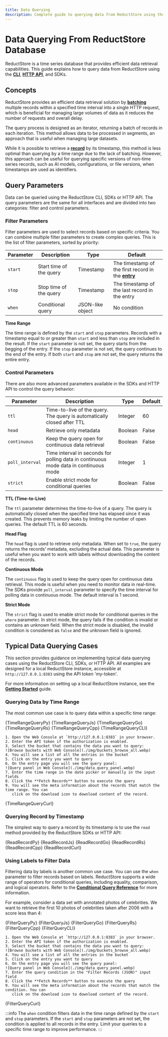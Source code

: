 ```yaml
---
title: Data Querying
description: Complete guide to querying data from ReductStore using the CLI, HTTP API and SDKs.
---
```



<head>
  <link
    rel="canonical"
    href="https://www.reduct.store/docs/guides/data-querying"
  />
</head>

# Data Querying From ReductStore Database

ReductStore is a time series database that provides efficient data retrieval capabilities. This guide explains how to query data from ReductStore using the **[CLI](../glossary#cli)**, **[HTTP API](../glossary#http-api)**, and SDKs.

## Concepts

ReductStore provides an efficient data retrieval solution by **[batching](../glossary#batching)** multiple records within a specified time interval into a single HTTP request, which is beneficial for managing large volumes of data as it reduces the number of requests and overall delay.

The query process is designed as an iterator, returning a batch of records in each iteration. This method allows data to be processed in segments, an approach that is useful when managing large datasets.

While it is possible to retrieve a **[record](../glossary#record)** by its timestamp, this method is less optimal than querying by a time range due to the lack of batching. However, this approach can be useful for querying specific versions of non-time series records, such as AI models, configurations, or file versions, when timestamps are used as identifiers.

## Query Parameters

Data can be queried using the ReductStore CLI, SDKs or HTTP API. The query parameters are the same for all interfaces and
are divided into two categories: filter and control parameters.

### Filter Parameters

Filter parameters are used to select records based on specific criteria. You can combine multiple filter parameters to create complex queries. This is the list of filter parameters, sorted by priority:

| Parameter | Description             | Type             | Default                                                                 |
|-----------|-------------------------|------------------|-------------------------------------------------------------------------|
| `start`   | Start time of the query | Timestamp        | The timestamp of the first record in the **[entry](../glossary#entry)** |
| `stop`    | Stop time of the query  | Timestamp        | The timestamp of the last record in the entry                           |
| `when`    | Conditional query       | JSON-like object | No condition                                                            |

**Time Range**

The time range is defined by the `start` and `stop` parameters.
Records with a timestamp equal to or greater than `start` and less than `stop` are included in the result.
If the `start` parameter is not set, the query starts from the begging of the entry.
If the `stop` parameter is not set, the query continues to the end of the entry.
If both `start` and `stop` are not set, the query returns the entire entry.

### Control Parameters

There are also more advanced parameters available in the SDKs and HTTP API to control the query behavior:

| Parameter       | Description                                                                          | Type    | Default |
| --------------- | ------------------------------------------------------------------------------------ | ------- | ------- |
| `ttl`           | Time-to-live of the query. The query is automatically closed after TTL               | Integer | 60      |
| `head`          | Retrieve only metadata                                                               | Boolean | False   |
| `continuous`    | Keep the query open for continuous data retrieval                                    | Boolean | False   |
| `poll_interval` | Time interval in seconds for polling data in continuous mode data in continuous mode | Integer | 1       |
| `strict`        | Enable strict mode for conditional queries                                           | Boolean | False   |

**TTL (Time-to-Live)**

The `ttl` parameter determines the time-to-live of a query. The query is automatically closed when the specified time has elapsed since it was created. This prevents memory leaks by limiting the number of open queries. The default TTL is 60 seconds.

**Head Flag**

The `head` flag is used to retrieve only metadata. When set to `true`, the query returns the records' metadata, excluding the actual data. This parameter is useful when you want to work with labels without downloading the content of the records.

**Continuous Mode**

The `continuous` flag is used to keep the query open for continuous data retrieval. This mode is useful when you need to monitor data in real-time. The SDKs provide `poll_interval` parameter to specify the time interval for polling data in continuous mode. The default interval is 1 second.

**Strict Mode**

The `strict` flag is used to enable strict mode for conditional queries in the `where` parameter. In strict mode, the query fails if the condition is invalid or contains an unknown field.
When the strict mode is disabled, the invalid condition is considered as `false` and the unknown field is ignored.

## Typical Data Querying Cases

This section provides guidance on implementing typical data querying cases using the ReductStore CLI, SDKs, or HTTP API. All examples are designed for a local ReductStore instance, accessible at `http://127.0.0.1:8383` using the API token 'my-token'.

For more information on setting up a local ReductStore instance, see the **[Getting Started](../getting-started)** guide.

### Querying Data by Time Range

The most common use case is to query data within a specific time range:


<Tabs>
  <TabItem value="Python">
    <CodeBlock language="python">{TimeRangeQueryPy}</CodeBlock>
  </TabItem>
  <TabItem value="JavaScript">
    <CodeBlock language="javascript">{TimeRangeQueryJs}</CodeBlock>
  </TabItem>
    <TabItem value="Go">
    <CodeBlock language="go">{TimeRangeQueryGo}</CodeBlock>
    </TabItem>
  <TabItem value="Rust">
    <CodeBlock language="rust">{TimeRangeQueryRs}</CodeBlock>
  </TabItem>
  <TabItem value="C++">
    <CodeBlock language="cpp">{TimeRangeQueryCpp}</CodeBlock>
  </TabItem>
  <TabItem value="CLI">
    <CodeBlock language="bash">{TimeRangeQueryCLI}</CodeBlock>
  </TabItem>
  <TabItem value="Web Console">

    1. Open the Web Console at `http://127.0.0.1:8383` in your browser.
    2. Enter the API token if the authorization is enabled.
    3. Select the bucket that contains the data you want to query:
    ![Browse buckets with Web Console](./img/buckets_browse_all.webp)
    4. You will see a list of all the entries in the bucket
    5. Click on the entry you want to query
    6. On the entry page you will see the query panel:
    ![Query panel in Web Console](./img/data_query_panel.webp)
    7. Enter the time range in the date picker or manually in the input fields
    8. Click the **Fetch Records** button to execute the query
    9. You will see the meta information about the records that match the time range. You can
       click on the download icon to download content of the record.

  </TabItem>
  <TabItem value="cURL">
    <CodeBlock language="bash">{TimeRangeQueryCurl}</CodeBlock>
  </TabItem>
</Tabs>

### Querying Record by Timestamp

The simplest way to query a record by its timestamp is to use the `read` method provided by the ReductStore SDKs or HTTP API:


<Tabs>
  <TabItem value="Python">
    <CodeBlock language="python">{ReadRecordPy}</CodeBlock>
  </TabItem>
  <TabItem value="JavaScript">
    <CodeBlock language="javascript">{ReadRecordJs}</CodeBlock>
  </TabItem>
    <TabItem value="Go">
        <CodeBlock language="go">{ReadRecordGo}</CodeBlock>
    </TabItem>
  <TabItem value="Rust">
    <CodeBlock language="rust">{ReadRecordRs}</CodeBlock>
  </TabItem>
  <TabItem value="C++">
    <CodeBlock language="cpp">{ReadRecordCpp}</CodeBlock>
  </TabItem>
  <TabItem value="cURL">
    <CodeBlock language="bash">{ReadRecordCurl}</CodeBlock>
  </TabItem>
</Tabs>

### Using Labels to Filter Data

Filtering data by labels is another common use case. You can use the `when` parameter to filter records based on labels.
ReductStore supports a wide range of operators for conditional queries, including equality, comparison, and logical operators. Refer to the **[Conditional Query Reference](../conditional-query/index.mdx)** for more information.

For example, consider a data set with annotated photos of celebrities. We want to retrieve the first 10 photos of celebrities taken after 2006 with a score less than 4:


<Tabs>
  <TabItem value="Python">
    <CodeBlock language="python">{FilterQueryPy}</CodeBlock>
  </TabItem>
  <TabItem value="JavaScript">
    <CodeBlock language="javascript">{FilterQueryJs}</CodeBlock>
  </TabItem>
    <TabItem value="Go">
        <CodeBlock language="go">{FilterQueryGo}</CodeBlock>
    </TabItem>
  <TabItem value="Rust">
    <CodeBlock language="rust">{FilterQueryRs}</CodeBlock>
  </TabItem>
  <TabItem value="C++">
    <CodeBlock language="cpp">{FilterQueryCpp}</CodeBlock>
  </TabItem>
  <TabItem value="CLI">
    <CodeBlock language="bash">{FilterQueryCLI}</CodeBlock>
  </TabItem>
  <TabItem value="Web Console">

    1. Open the Web Console at `http://127.0.0.1:8383` in your browser.
    2. Enter the API token if the authorization is enabled.
    3. Select the bucket that contains the data you want to query:
    ![Browse buckets with Web Console](./img/buckets_browse_all.webp)
    4. You will see a list of all the entries in the bucket
    5. Click on the entry you want to query
    6. On the entry page you will see the query panel:
    ![Query panel in Web Console](./img/data_query_panel.webp)
    7. Enter the query condition in the "Filter Records (JSON)" input field
    8. Click the **Fetch Records** button to execute the query
    9. You will see the meta information about the records that match the condition. You can
       click on the download icon to download content of the record.

  </TabItem>
  <TabItem value="cURL">
    <CodeBlock language="bash">{FilterQueryCurl}</CodeBlock>
  </TabItem>
</Tabs>

:::info
The `when` condition filters data in the time range defined by the `start` and `stop` parameters. If the `start` and `stop` parameters are not set, the condition is applied to all records in the entry.
Limit your queries to a specific time range to improve performance.
:::
